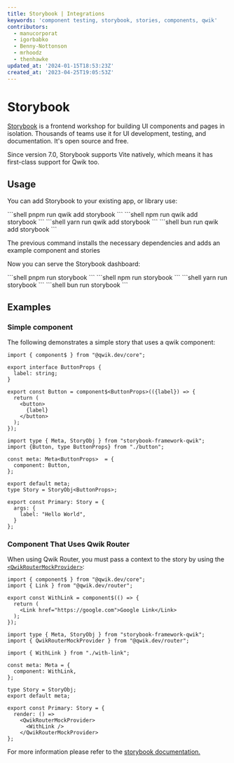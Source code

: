 ```yaml
---
title: Storybook | Integrations
keywords: 'component testing, storybook, stories, components, qwik'
contributors:
  - manucorporat
  - igorbabko
  - Benny-Nottonson
  - mrhoodz
  - thenhawke
updated_at: '2024-01-15T18:53:23Z'
created_at: '2023-04-25T19:05:53Z'
---
```



# Storybook

[Storybook](https://storybook.js.org/) is a frontend workshop for building UI components and pages in isolation. Thousands of teams use it for UI development, testing, and documentation. It's open source and free.

Since version 7.0, Storybook supports Vite natively, which means it has first-class support for Qwik too.

## Usage

You can add Storybook to your existing app, or library use:


<PackageManagerTabs>
<span q:slot="pnpm">
```shell
pnpm run qwik add storybook
```
</span>
<span q:slot="npm">
```shell
npm run qwik add storybook
```
</span>
<span q:slot="yarn">
```shell
yarn run qwik add storybook
```
</span>
<span q:slot="bun">
```shell
bun run qwik add storybook
```
</span>
</PackageManagerTabs>

The previous command installs the necessary dependencies and adds an example component and stories

Now you can serve the Storybook dashboard:


<PackageManagerTabs>
<span q:slot="pnpm">
```shell
pnpm run storybook
```
</span>
<span q:slot="npm">
```shell
npm run storybook
```
</span>
<span q:slot="yarn">
```shell
yarn run storybook
```
</span>
<span q:slot="bun">
```shell
bun run storybook
```
</span>
</PackageManagerTabs>

## Examples

### Simple component

The following demonstrates a simple story that uses a qwik component:

```tsx title="src/components/button.tsx"
import { component$ } from "@qwik.dev/core";

export interface ButtonProps {
  label: string;
}

export const Button = component$<ButtonProps>(({label}) => {
  return (
    <button>
      {label}
    </button>
  );
});
```

```tsx title="src/components/button.stories.tsx"
import type { Meta, StoryObj } from "storybook-framework-qwik";
import {Button, type ButtonProps} from "./button";

const meta: Meta<ButtonProps>  = {
  component: Button,
};

export default meta;
type Story = StoryObj<ButtonProps>; 

export const Primary: Story = {
  args: {
    label: "Hello World", 
  }
};
```

### Component That Uses Qwik Router

When using Qwik Router, you must pass a context to the story by using the [`<QwikRouterMockProvider>`](https://qwik.dev/docs/api/#qwikroutermockprovider):

```tsx title="src/components/with-link.tsx"
import { component$ } from "@qwik.dev/core";
import { Link } from "@qwik.dev/router";

export const WithLink = component$(() => {
  return (
    <Link href="https://google.com">Google Link</Link>
  );
});
```

```tsx title="src/components/with-link.stories.tsx"
import type { Meta, StoryObj } from "storybook-framework-qwik";
import { QwikRouterMockProvider } from "@qwik.dev/router";

import { WithLink } from "./with-link";

const meta: Meta = {
  component: WithLink,
};

type Story = StoryObj;
export default meta;

export const Primary: Story = {
  render: () =>
    <QwikRouterMockProvider>
      <WithLink />
    </QwikRouterMockProvider>
};
```

For more information please refer to the [storybook documentation.](https://storybook.js.org/docs)
